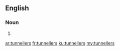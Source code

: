 ==English==

===Noun===
{{head|en|noun plural form}}

# {{plural of|tunneller|lang=en}}

[[ar:tunnellers]]
[[fr:tunnellers]]
[[ku:tunnellers]]
[[my:tunnellers]]